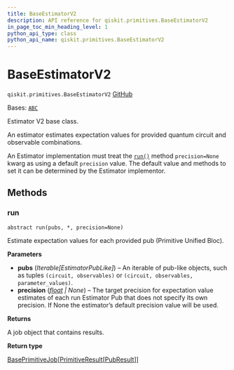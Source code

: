```yaml
---
title: BaseEstimatorV2
description: API reference for qiskit.primitives.BaseEstimatorV2
in_page_toc_min_heading_level: 1
python_api_type: class
python_api_name: qiskit.primitives.BaseEstimatorV2
---
```


# BaseEstimatorV2

<span id="qiskit.primitives.BaseEstimatorV2" />

`qiskit.primitives.BaseEstimatorV2` [GitHub](https://github.com/qiskit/qiskit/tree/stable/1.0/qiskit/primitives/base/base_estimator.py "view source code")

Bases: [`ABC`](https://docs.python.org/3/library/abc.html#abc.ABC "(in Python v3.12)")

Estimator V2 base class.

An estimator estimates expectation values for provided quantum circuit and observable combinations.

An Estimator implementation must treat the [`run()`](#qiskit.primitives.BaseEstimatorV2.run "qiskit.primitives.BaseEstimatorV2.run") method `precision=None` kwarg as using a default `precision` value. The default value and methods to set it can be determined by the Estimator implementor.

## Methods

### run

<span id="qiskit.primitives.BaseEstimatorV2.run" />

`abstract run(pubs, *, precision=None)`

Estimate expectation values for each provided pub (Primitive Unified Bloc).

**Parameters**

*   **pubs** (*Iterable\[EstimatorPubLike]*) – An iterable of pub-like objects, such as tuples `(circuit, observables)` or `(circuit, observables, parameter_values)`.
*   **precision** ([*float*](https://docs.python.org/3/library/functions.html#float "(in Python v3.12)") *| None*) – The target precision for expectation value estimates of each run Estimator Pub that does not specify its own precision. If None the estimator’s default precision value will be used.

**Returns**

A job object that contains results.

**Return type**

[BasePrimitiveJob](qiskit.primitives.BasePrimitiveJob "qiskit.primitives.BasePrimitiveJob")\[[PrimitiveResult](qiskit.primitives.PrimitiveResult "qiskit.primitives.PrimitiveResult")\[[PubResult](qiskit.primitives.PubResult "qiskit.primitives.PubResult")]]

